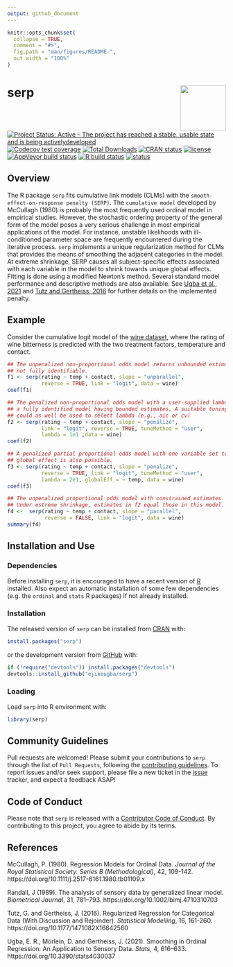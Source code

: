 ```yaml
---
output: github_document
---
```


<!-- README.md is generated from README.Rmd. Please edit that file -->

```r
knitr::opts_chunk$set(
  collapse = TRUE,
  comment = "#>",
  fig.path = "man/figures/README-",
  out.width = "100%"
)
```


# serp <img src='man/figures/hex_logo.png' align="right" height="105" />

<!-- badges: start -->

[![Project Status: Active – The project has reached a stable, usable state and is being activelydeveloped](https://www.repostatus.org/badges/latest/active.svg)](https://www.repostatus.org/#active)
[![Codecov test coverage](https://codecov.io/gh/ejikeugba/serp/branch/master/graph/badge.svg)](https://codecov.io/gh/ejikeugba/serp?branch=master)
[![Total Downloads](http://cranlogs.r-pkg.org/badges/grand-total/serp)](https://CRAN.R-project.org/package=serp)
[![CRAN status](https://www.r-pkg.org/badges/version/serp )](https://CRAN.R-project.org/package=serp)
[![license](https://img.shields.io/badge/license-GPL--2-blue.svg)](https://www.gnu.org/licenses/gpl-2.0.en.html)
[![AppVeyor build status](https://ci.appveyor.com/api/projects/status/github/ejikeugba/serp?branch=master&svg=true)](https://ci.appveyor.com/project/ejikeugba/serp)
[![R build status](https://github.com/ejikeugba/serp/workflows/R-CMD-check/badge.svg)](https://github.com/ejikeugba/serp/actions)
[![status](https://joss.theoj.org/papers/6ebd3b75ea792be908f0dadebd7cf81c/status.svg)](https://joss.theoj.org/papers/6ebd3b75ea792be908f0dadebd7cf81c)
<!-- badges: end -->


## Overview
The R package `serp` fits cumulative link models (CLMs) with the `smooth-effect-on-response penalty (SERP)`. The `cumulative model` developed by McCullagh (1980) is probably the most frequently used ordinal model in empirical studies. However, the stochastic ordering property of the general form of the model poses a very serious challenge in most empirical applications of the model. For instance, unstable likelihoods with ill-conditioned parameter space are frequently encountered during the iterative process. `serp` implements a unique regularization method for CLMs that provides the means of smoothing the adjacent categories in the model. At extreme shrinkage, SERP causes all subject-specific effects associated with each variable in the model to shrink towards unique global effects. Fitting is done using a modified Newton's method. Several standard model performance and descriptive methods are also available. See [Ugba et al., 2021](https://doi.org/10.3390/stats4030037) and [Tutz and Gertheiss, 2016](https://doi.org/10.1177/1471082X16642560) for further details on the implemented penalty.


## Example
Consider the cumulative logit model of the [wine dataset](https://ejikeugba.github.io/serp/reference/wine.html), where the rating of wine bitterness is predicted with the two treatment factors, temperature and contact.

```R
## The unpenalized non-proportional odds model returns unbounded estimates, hence,
## not fully identifiable.
f1 <- serp(rating ~ temp + contact, slope = "unparallel",
           reverse = TRUE, link = "logit", data = wine)
coef(f1)
```

```R
## The penalized non-proportional odds model with a user-supplied lambda gives 
## a fully identified model having bounded estimates. A suitable tuning criterion
## could as well be used to select lambda (e.g., aic or cv) 
f2 <- serp(rating ~ temp + contact, slope = "penalize",
           link = "logit", reverse = TRUE, tuneMethod = "user",
           lambda = 1e1 ,data = wine)
coef(f2)
```

```R
## A penalized partial proportional odds model with one variable set to 
## global effect is also possible.
f3 <- serp(rating ~ temp + contact, slope = "penalize",
           reverse = TRUE, link = "logit", tuneMethod = "user",
           lambda = 2e1, globalEff = ~ temp, data = wine)
coef(f3)
```

```R
## The unpenalized proportional odds model with constrained estimates. 
## Under estreme shrinkage, estimates in f2 equal those in this model.  
f4 <-  serp(rating ~ temp + contact, slope = "parallel",
            reverse = FALSE, link = "logit", data = wine)
summary(f4)
```

## Installation and Use

### Dependencies
Before installing `serp`, it is encouraged to have a recent version of [R](https://cran.r-project.org/bin/windows/base/) installed. Also expect an automatic installation of some few dependencies (e.g. the `ordinal` and `stats` R packages) if not already installed.  


### Installation
The released version of `serp` can be installed from [CRAN](https://cran.r-project.org/package=serp) with:

``` r
install.packages("serp")
```

or the development version from [GitHub](https://github.com/ejikeugba/serp) with:

``` r
if (!require("devtools")) install.packages("devtools")
devtools::install_github("ejikeugba/serp")
```

### Loading
Load `serp` into R environment with:
```r
library(serp)
```


## Community Guidelines

Pull requests are welcomed! Please submit your contributions to `serp` through the list of `Pull Requests`, following the [contributing guidelines](https://ejikeugba.github.io/serp/CONTRIBUTING.html). To report issues and/or seek support, please file a new ticket in the [issue](https://github.com/ejikeugba/serp/issues) tracker, and expect a feedback ASAP! 


## Code of Conduct

Please note that `serp` is released with a [Contributor Code of Conduct](https://github.com/ejikeugba/serp/blob/master/CODE_OF_CONDUCT.md). By contributing to this project, you agree to abide by its terms.


## References
McCullagh, P. (1980). Regression Models for Ordinal Data. *Journal of the Royal Statistical Society. Series B (Methodological)*, 42, 109-142. https://doi.org/10.1111/j.2517-6161.1980.tb01109.x 

Randall, J (1989). The analysis of sensory data by generalized linear model. *Biometrical Journal*, 31, 781--793. https://doi.org/10.1002/bimj.4710310703

Tutz, G. and Gertheiss, J. (2016). Regularized Regression for Categorical Data (With Discussion and Rejoinder).  *Statistical Modelling*, 16, 161-260. https://doi.org/10.1177/1471082X16642560

Ugba, E. R., Mörlein, D. and Gertheiss, J. (2021). Smoothing in Ordinal Regression: An Application to Sensory Data. *Stats*, 4, 616–633. https://doi.org/10.3390/stats4030037

